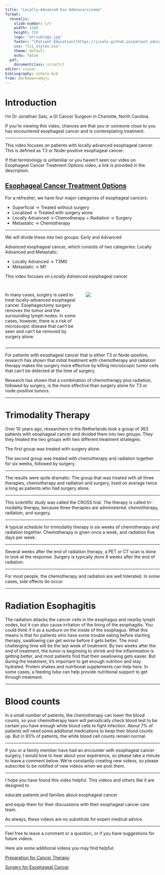 ```yaml
---
title: "Locally-Advanced Eso Adenocarcinoma"
format: 
  revealjs:
    slide-number: c/t
    width: 1280
    height: 720
    logo: "atriumlogo.jpg"
    footer: "[Patient Education](https://jcsalo.github.io/patient_education/)"
    css: "lci_styles.css"
    theme: default
    echo: false
  pdf:
    documentclass: scrartcl
editor: visual
bibliography: zotero.bib
from: markdown+emoji
---
```


# Introduction

I’m Dr Jonathan Salo, a GI Cancer Surgeon in Charlotte, North Carolina.

If you're viewing this video, chances are that you or someone close to you has encountered esophageal cancer and is contemplating treatment.

------------------------------------------------------------------------

This video focuses on patients with locally advanced esophageal cancer. This is defined as T3 or Node-positive esophageal cancer.

If that terminology is unfamiliar or you haven't seen our video on Esophageal Cancer Treatment Options video, a link is provided in the description.

## [Esophageal Cancer Treatment Options](04-Eso_Rx_Options.html)

For a refresher, we have four major categories of esophageal cancers:

-   Superficial -\> Treated without surgery
-   Localized -\> Treated with surgery alone
-   Locally Advanced -\> Chemotherapy + Radiation -\> Surgery
-   Metastatic -\> Chemotherapy

------------------------------------------------------------------------

We will divide these into two groups: Early and Advanced

Advanced esophageal cancer, which consists of two categories: Locally Advanced and Metastatic.

-   Locally Advanced -\> T3M0
-   Metastatic -\> M1

This video focuses on *Locally Advanced* esophageal cancer

## 

::: columns
::: {.column .fragment width="50%"}
In many cases, surgery is used to treat locally-advanced esophageal cancer. Esophagectomy surgery removes the tumor and the surrounding lymph nodes. In some cases, however, there is a risk of microscopic disease that can't be seen and can't be removed by surgery alone.
:::

::: {.column .fragment width="50%"}
![](%22images/Eso_Resection2Artboard%202@4x.png%22)
:::
:::

------------------------------------------------------------------------

For patients with esophageal cancer that is either T3 or Node-positive, research has shown that *initial* treatment with chemotherapy and radiation therapy makes the surgery more effective by killing microscopic tumor cells that can't be detected at the time of surgery.

Research has shown that a combination of chemotherapy plus radiation, followed by surgery, is the more effective than surgery alone for T3 or node-positive tumors.

------------------------------------------------------------------------

# Trimodality Therapy

Over 10 years ago, researchers in the Netherlands took a group of 363 patients with esophageal cancer and divided them into two groups. They they treated the two groups with two different treatment strategies.

The first group was treated with surgery alone.

The second group was treated with chemotherapy and radiation together for six weeks, followed by surgery.

------------------------------------------------------------------------

The results were quite dramatic: The group that was treated with all three therapies, chemotherapy and radiation and surgery, lived on average twice a long as patients who had surgery alone.

------------------------------------------------------------------------

This scientific study was called the CROSS trial. The therapy is called tri-modality therapy, because three therapies are administered: chemotherapy, radiation, and surgery.

------------------------------------------------------------------------

A typical schedule for trimodality therapy is six weeks of chemotherapy and radiation together. Chemotherapy is given once a week, and radiation five days per week.

------------------------------------------------------------------------

Several weeks after the end of radiation therapy, a PET or CT scan is done to look at the response. Surgery is typically done 8 weeks after the end of radiation.

------------------------------------------------------------------------

For most people, the chemotherapy and radiation are well tolerated. In some cases, side effects do occur.

------------------------------------------------------------------------

# Radiation Esophagitis

The radiation attacks the cancer cells in the esophagus and nearby lymph nodes, but it can also cause irritation of the lining of the esophagitis. You could think if it as a sunburn on the inside of the esophagus. What this means is that for patients who have some trouble eating before starting therapy, swallowing can get worse before it gets better. The most challenging time will be the last week of treatment. By two weeks after the end of treatment, the tumor is beginning to shrink and the inflammation is getting better, and most patients find that their swallowing gets easier. But during the treatment, it's important to get enough nutrition and stay hydrated. Protein shakes and nutritional supplements can help here. In some cases, a feeding tube can help provide nutritional support to get through treatment.

------------------------------------------------------------------------

# Blood counts

In a small number of patients, the chemotherapy can lower the blood counts, so your chemotherapy team will periodically check blood test to be certain you have enough white blood cells to fight infection. About 7% of patients will need some additonal medications to keep their blood counts up. But in 93% of patients, the white blood cell counts remain normal.

------------------------------------------------------------------------

If you or a family member have had an encounter with esophageal cancer surgery, I would love to hear about your experience, so please take a minute to leave a comment below. We're constantly creating new videos, so please subscribe to be notified of new videos when we post them.

------------------------------------------------------------------------

I hope you have found this video helpful. This videos and others like it are designed to

educate patients and families about esophageal cancer

and equip them for their discussions with their esophageal cancer care team.

As always, these videos are no substitute for expert medical advice.

------------------------------------------------------------------------

Feel free to leave a comment or a question, or if you have suggestions for future videos.

Here are some additional videos you may find helpful:

[Preparation for Cancer Therapy](xx-Cancer_Tx_Prep.pdf)

[Surgery for Esophageal Cancer](12-Eso_surgery.pdf)

